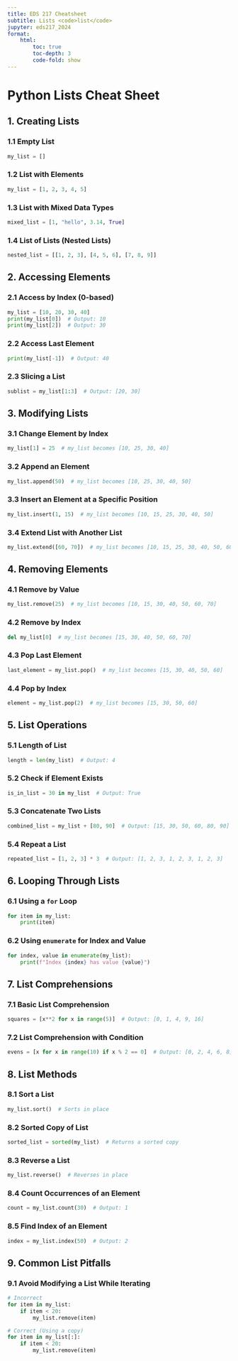 ```yaml
---
title: EDS 217 Cheatsheet
subtitle: Lists <code>list</code>
jupyter: eds217_2024
format: 
    html:
        toc: true
        toc-depth: 3
        code-fold: show
---
```



# Python Lists Cheat Sheet

## 1. Creating Lists

### 1.1 Empty List
```python
my_list = []
```

### 1.2 List with Elements
```python
my_list = [1, 2, 3, 4, 5]
```

### 1.3 List with Mixed Data Types
```python
mixed_list = [1, "hello", 3.14, True]
```

### 1.4 List of Lists (Nested Lists)
```python
nested_list = [[1, 2, 3], [4, 5, 6], [7, 8, 9]]
```

## 2. Accessing Elements

### 2.1 Access by Index (0-based)
```python
my_list = [10, 20, 30, 40]
print(my_list[0])  # Output: 10
print(my_list[2])  # Output: 30
```

### 2.2 Access Last Element
```python
print(my_list[-1])  # Output: 40
```

### 2.3 Slicing a List
```python
sublist = my_list[1:3]  # Output: [20, 30]
```

## 3. Modifying Lists

### 3.1 Change Element by Index
```python
my_list[1] = 25  # my_list becomes [10, 25, 30, 40]
```

### 3.2 Append an Element
```python
my_list.append(50)  # my_list becomes [10, 25, 30, 40, 50]
```

### 3.3 Insert an Element at a Specific Position
```python
my_list.insert(1, 15)  # my_list becomes [10, 15, 25, 30, 40, 50]
```

### 3.4 Extend List with Another List
```python
my_list.extend([60, 70])  # my_list becomes [10, 15, 25, 30, 40, 50, 60, 70]
```

## 4. Removing Elements

### 4.1 Remove by Value
```python
my_list.remove(25)  # my_list becomes [10, 15, 30, 40, 50, 60, 70]
```

### 4.2 Remove by Index
```python
del my_list[0]  # my_list becomes [15, 30, 40, 50, 60, 70]
```

### 4.3 Pop Last Element
```python
last_element = my_list.pop()  # my_list becomes [15, 30, 40, 50, 60]
```

### 4.4 Pop by Index
```python
element = my_list.pop(2)  # my_list becomes [15, 30, 50, 60]
```

## 5. List Operations

### 5.1 Length of List
```python
length = len(my_list)  # Output: 4
```

### 5.2 Check if Element Exists
```python
is_in_list = 30 in my_list  # Output: True
```

### 5.3 Concatenate Two Lists
```python
combined_list = my_list + [80, 90]  # Output: [15, 30, 50, 60, 80, 90]
```

### 5.4 Repeat a List
```python
repeated_list = [1, 2, 3] * 3  # Output: [1, 2, 3, 1, 2, 3, 1, 2, 3]
```

## 6. Looping Through Lists

### 6.1 Using a `for` Loop
```python
for item in my_list:
    print(item)
```

### 6.2 Using `enumerate` for Index and Value
```python
for index, value in enumerate(my_list):
    print(f"Index {index} has value {value}")
```

## 7. List Comprehensions

### 7.1 Basic List Comprehension
```python
squares = [x**2 for x in range(5)]  # Output: [0, 1, 4, 9, 16]
```

### 7.2 List Comprehension with Condition
```python
evens = [x for x in range(10) if x % 2 == 0]  # Output: [0, 2, 4, 6, 8]
```

## 8. List Methods

### 8.1 Sort a List
```python
my_list.sort()  # Sorts in place
```

### 8.2 Sorted Copy of List
```python
sorted_list = sorted(my_list)  # Returns a sorted copy
```

### 8.3 Reverse a List
```python
my_list.reverse()  # Reverses in place
```

### 8.4 Count Occurrences of an Element
```python
count = my_list.count(30)  # Output: 1
```

### 8.5 Find Index of an Element
```python
index = my_list.index(50)  # Output: 2
```

## 9. Common List Pitfalls

### 9.1 Avoid Modifying a List While Iterating
```python
# Incorrect
for item in my_list:
    if item < 20:
        my_list.remove(item)

# Correct (Using a copy)
for item in my_list[:]:
    if item < 20:
        my_list.remove(item)
```
